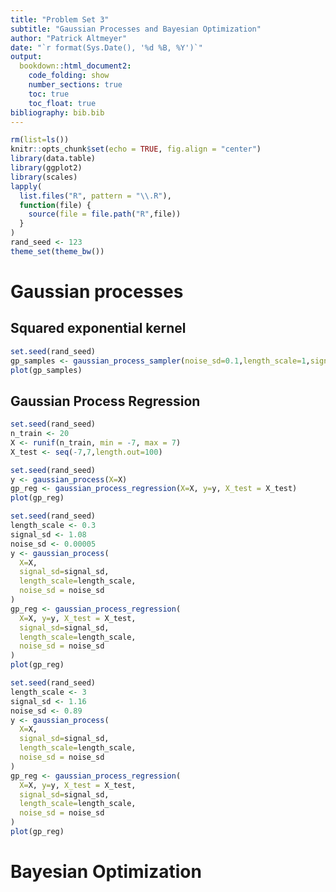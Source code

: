 ```yaml
---
title: "Problem Set 3"
subtitle: "Gaussian Processes and Bayesian Optimization"
author: "Patrick Altmeyer"
date: "`r format(Sys.Date(), '%d %B, %Y')`"
output: 
  bookdown::html_document2:
    code_folding: show
    number_sections: true
    toc: true
    toc_float: true
bibliography: bib.bib
---
```


```r
rm(list=ls())
knitr::opts_chunk$set(echo = TRUE, fig.align = "center")
library(data.table)
library(ggplot2)
library(scales)
lapply(
  list.files("R", pattern = "\\.R"),
  function(file) {
    source(file = file.path("R",file))
  }
)
rand_seed <- 123
theme_set(theme_bw())
```

# Gaussian processes

## Squared exponential kernel

```r
set.seed(rand_seed)
gp_samples <- gaussian_process_sampler(noise_sd=0.1,length_scale=1,signal_sd=1)
plot(gp_samples)
```

## Gaussian Process Regression

```r
set.seed(rand_seed)
n_train <- 20
X <- runif(n_train, min = -7, max = 7)
X_test <- seq(-7,7,length.out=100)
```

```r
set.seed(rand_seed)
y <- gaussian_process(X=X)
gp_reg <- gaussian_process_regression(X=X, y=y, X_test = X_test)
plot(gp_reg)
```

```r
set.seed(rand_seed)
length_scale <- 0.3
signal_sd <- 1.08
noise_sd <- 0.00005
y <- gaussian_process(
  X=X, 
  signal_sd=signal_sd, 
  length_scale=length_scale, 
  noise_sd = noise_sd
)
gp_reg <- gaussian_process_regression(
  X=X, y=y, X_test = X_test, 
  signal_sd=signal_sd, 
  length_scale=length_scale, 
  noise_sd = noise_sd
)
plot(gp_reg)
```

```r
set.seed(rand_seed)
length_scale <- 3
signal_sd <- 1.16
noise_sd <- 0.89
y <- gaussian_process(
  X=X, 
  signal_sd=signal_sd, 
  length_scale=length_scale, 
  noise_sd = noise_sd
)
gp_reg <- gaussian_process_regression(
  X=X, y=y, X_test = X_test, 
  signal_sd=signal_sd, 
  length_scale=length_scale, 
  noise_sd = noise_sd
)
plot(gp_reg)
```

# Bayesian Optimization


